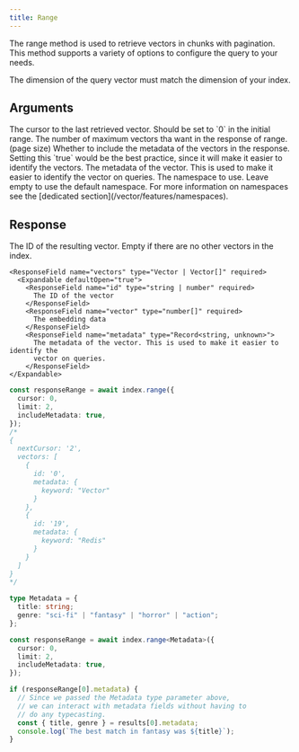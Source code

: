 ```yaml
---
title: Range
---
```


The range method is used to retrieve vectors in chunks with pagination. This method supports a variety of options to configure the query to your needs.

<Note>
  The dimension of the query vector must match the dimension of your index.
</Note>

## Arguments

<ResponseField name="cursor" type="string | number" required>
  The cursor to the last retrieved vector. Should be set to `0` in the initial
  range.
</ResponseField>
<ResponseField name="limit" type="number" required>
  The number of maximum vectors tha want in the response of range. (page size)
</ResponseField>
<ResponseField name="includeMetadata" type="boolean">
  Whether to include the metadata of the vectors in the response. Setting this
  `true` would be the best practice, since it will make it easier to identify
  the vectors.
</ResponseField>
<ResponseField name="includeVectors" type="boolean">
  The metadata of the vector. This is used to make it easier to identify the
  vector on queries.
</ResponseField>

<ResponseField name="options" type="Object">
  <Expandable>
    <ResponseField name="namespace" type="string">
      The namespace to use. Leave empty to use the default namespace. For more
      information on namespaces see the [dedicated
      section](/vector/features/namespaces).
    </ResponseField>
  </Expandable>
</ResponseField>

## Response

<ResponseField name="RangeResponse" type="" required>
  <Expandable defaultOpen="true">
    <ResponseField name="nextCursor" type="string | number" required>
      The ID of the resulting vector. Empty if there are no other vectors in the index.
    </ResponseField>

   	<ResponseField name="vectors" type="Vector | Vector[]" required>
	  <Expandable defaultOpen="true">
	    <ResponseField name="id" type="string | number" required>
	      The ID of the vector
	    </ResponseField>
	    <ResponseField name="vector" type="number[]" required>
	      The embedding data
	    </ResponseField>
	    <ResponseField name="metadata" type="Record<string, unknown>">
	      The metadata of the vector. This is used to make it easier to identify the
	      vector on queries.
	    </ResponseField>
	</Expandable>
</ResponseField>
  </Expandable>
</ResponseField>

<RequestExample>

```typescript Basic
const responseRange = await index.range({
  cursor: 0,
  limit: 2,
  includeMetadata: true,
});
/*
{
  nextCursor: '2',
  vectors: [
    { 
      id: '0',
      metadata: {
        keyword: "Vector"
      } 
    },
    { 
      id: '19',
      metadata: {
        keyword: "Redis"
      } 
    }
  ]
}
*/
```

```typescript Improved Typechecking
type Metadata = {
  title: string;
  genre: "sci-fi" | "fantasy" | "horror" | "action";
};

const responseRange = await index.range<Metadata>({
  cursor: 0,
  limit: 2,
  includeMetadata: true,
});

if (responseRange[0].metadata) {
  // Since we passed the Metadata type parameter above,
  // we can interact with metadata fields without having to
  // do any typecasting.
  const { title, genre } = results[0].metadata;
  console.log(`The best match in fantasy was ${title}`);
}
```

</RequestExample>
